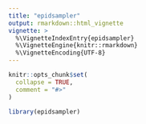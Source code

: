 ```yaml
---
title: "epidsampler"
output: rmarkdown::html_vignette
vignette: >
  %\VignetteIndexEntry{epidsampler}
  %\VignetteEngine{knitr::rmarkdown}
  %\VignetteEncoding{UTF-8}
---
```


```r
knitr::opts_chunk$set(
  collapse = TRUE,
  comment = "#>"
)
```

```r
library(epidsampler)
```
